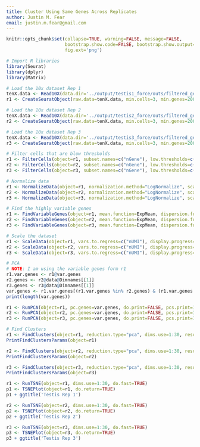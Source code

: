 ```yaml
---
title: Cluster Using Same Genes Across Replicates
author: Justin M. Fear
email: justin.m.fear@gmail.com
---
```


```r
knitr::opts_chunk$set(collapse=TRUE, warning=FALSE, message=FALSE,
                      bootstrap.show.code=FALSE, bootstrap.show.output=FALSE,
                      fig.ext='png')
```

```r
# Import R libraries
library(Seurat)
library(dplyr)
library(Matrix)

```

```r
# Load the 10x dataset Rep 1
tenX.data <- Read10X(data.dir='../output/testis1_force/outs/filtered_gene_bc_matrices/dm6.16')
r1 <- CreateSeuratObject(raw.data=tenX.data, min.cells=3, min.genes=200, project='GroupCluster')

# Load the 10x dataset Rep 2
tenX.data <- Read10X(data.dir='../output/testis2_force/outs/filtered_gene_bc_matrices/dm6.16')
r2 <- CreateSeuratObject(raw.data=tenX.data, min.cells=3, min.genes=200, project='GroupCluster')

# Load the 10x dataset Rep 3
tenX.data <- Read10X(data.dir='../output/testis3_force/outs/filtered_gene_bc_matrices/dm6.16')
r3 <- CreateSeuratObject(raw.data=tenX.data, min.cells=3, min.genes=200, project='GroupCluster')
```

```r
# Filter cells that are blow thresholds
r1 <- FilterCells(object=r1, subset.names=c("nGene"), low.thresholds=c(200), high.thresholds=c(6000))
r2 <- FilterCells(object=r2, subset.names=c("nGene"), low.thresholds=c(200), high.thresholds=c(6000))
r3 <- FilterCells(object=r3, subset.names=c("nGene"), low.thresholds=c(200), high.thresholds=c(6000))

```

```r
# Normalize data
r1 <- NormalizeData(object=r1, normalization.method="LogNormalize", scale.factor=1e4)
r2 <- NormalizeData(object=r2, normalization.method="LogNormalize", scale.factor=1e4)
r3 <- NormalizeData(object=r3, normalization.method="LogNormalize", scale.factor=1e4)
```

```r
# Find the highly variable genes
r1 <- FindVariableGenes(object=r1, mean.function=ExpMean, dispersion.function=LogVMR, do.plot=FALSE, x.low.cutoff=0.01, x.high.cutoff=3, y.cutoff=0.5, y.high.cutoff=Inf)
r2 <- FindVariableGenes(object=r2, mean.function=ExpMean, dispersion.function=LogVMR, do.plot=FALSE, x.low.cutoff=0.01, x.high.cutoff=3, y.cutoff=0.5, y.high.cutoff=Inf)
r3 <- FindVariableGenes(object=r3, mean.function=ExpMean, dispersion.function=LogVMR, do.plot=FALSE, x.low.cutoff=0.01, x.high.cutoff=3, y.cutoff=0.5, y.high.cutoff=Inf)

```

```r
# Scale the dataset
r1 <- ScaleData(object=r1, vars.to.regress=c("nUMI"), display.progress=FALSE)
r2 <- ScaleData(object=r2, vars.to.regress=c("nUMI"), display.progress=FALSE)
r3 <- ScaleData(object=r3, vars.to.regress=c("nUMI"), display.progress=FALSE)

```


```r
# PCA
# NOTE: I am using the variable genes form r1
r1.var.genes <- r1@var.genes
r2.genes <- r2@data@Dimnames[[1]]
r3.genes <- r3@data@Dimnames[[1]]
var.genes <- r1.var.genes[(r1.var.genes %in% r2.genes) & (r1.var.genes %in% r3.genes)]
print(length(var.genes))

r1 <- RunPCA(object=r1, pc.genes=var.genes, do.print=FALSE, pcs.print=1:5, genes.print=5, pcs.compute=100)
r2 <- RunPCA(object=r2, pc.genes=var.genes, do.print=FALSE, pcs.print=1:5, genes.print=5, pcs.compute=100)
r3 <- RunPCA(object=r3, pc.genes=var.genes, do.print=FALSE, pcs.print=1:5, genes.print=5, pcs.compute=100)
```

```r
# Find Clusters
r1 <- FindClusters(object=r1, reduction.type="pca", dims.use=1:30, resolution=0.6, print.output=0, save.SNN=TRUE)
PrintFindClustersParams(object=r1)

r2 <- FindClusters(object=r2, reduction.type="pca", dims.use=1:30, resolution=0.6, print.output=0, save.SNN=TRUE)
PrintFindClustersParams(object=r2)

r3 <- FindClusters(object=r3, reduction.type="pca", dims.use=1:30, resolution=0.6, print.output=0, save.SNN=TRUE)
PrintFindClustersParams(object=r3)
```

```r
r1 <- RunTSNE(object=r1, dims.use=1:30, do.fast=TRUE)
p1 <- TSNEPlot(object=r1, do.return=TRUE)
p1 + ggtitle('Testis Rep 1')

r2 <- RunTSNE(object=r2, dims.use=1:30, do.fast=TRUE)
p2 <- TSNEPlot(object=r2, do.return=TRUE)
p2 + ggtitle('Testis Rep 2')

r3 <- RunTSNE(object=r3, dims.use=1:30, do.fast=TRUE)
p3 <- TSNEPlot(object=r3, do.return=TRUE)
p3 + ggtitle('Testis Rep 3')
```

